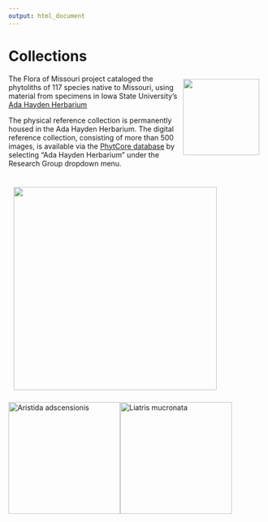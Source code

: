```yaml
---
output: html_document
---
```


# Collections

::: {style="float:right;position: relative; top: -15px; padding: 10px"}
![](images/aalogo2.gif){width="150"}
:::

The Flora of Missouri project cataloged the phytoliths of 117 species native to Missouri, using material from specimens in Iowa State University's [Ada Hayden Herbarium](https://www.herbarium.iastate.edu/)

::: {style="float:left;position: relative; top: 0px; padding: 10px"}
![](images/20180226_110051.jpg){height="400"}
:::

The physical reference collection is permanently housed in the Ada Hayden Herbarium. The digital reference collection, consisting of more than 500 images, is available via the [PhytCore database](https://www.phytcore.org/phytolith/index.php?rdm=eGRbjhsuJo&action=searchphyt) by selecting "Ada Hayden Herbarium" under the Research Group dropdown menu.

![*Aristida adscensionis*](images/Aristida%20adscensionis%20400x%20dic%20ISC-281706_3.jpg){height="220"}![*Liatris mucronata*](images/Liatris%20mucronata%20600x%20dic%20oil%20zseries%20ISC-206084_2.jpeg){height="220"}

